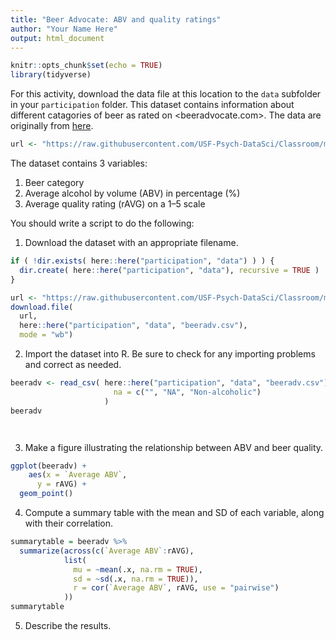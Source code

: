 ```yaml
---
title: "Beer Advocate: ABV and quality ratings"
author: "Your Name Here"
output: html_document
---
```


```r
knitr::opts_chunk$set(echo = TRUE)
library(tidyverse)
```

For this activity, download the data file at this location to the `data` subfolder in your `participation` folder. 
This dataset contains information about different catagories of beer as rated on <beeradvocate.com>.
The data are originally from [here](http://scottjanish.com/relationship-of-abv-to-beer-scores/).

```r
url <- "https://raw.githubusercontent.com/USF-Psych-DataSci/Classroom/master/data/beer-advocate.csv"
```

The dataset contains 3 variables:

  1. Beer category
  2. Average alcohol by volume (ABV) in percentage (%)
  3. Average quality rating (rAVG) on a 1–5 scale
  
You should write a script to do the following:

  1. Download the dataset with an appropriate filename.

```r
if ( !dir.exists( here::here("participation", "data") ) ) {
  dir.create( here::here("participation", "data"), recursive = TRUE )
}

url <- "https://raw.githubusercontent.com/USF-Psych-DataSci/Classroom/master/data/beer-advocate.csv"
download.file(
  url, 
  here::here("participation", "data", "beeradv.csv"), 
  mode = "wb")
```

  2. Import the dataset into R.
     Be sure to check for any importing problems and correct as needed.
     
```r
beeradv <- read_csv( here::here("participation", "data", "beeradv.csv"),
                       na = c("", "NA", "Non-alcoholic")
                     )
beeradv




```  


  3. Make a figure illustrating the relationship between ABV and beer quality.
  
```r
ggplot(beeradv) +
    aes(x = `Average ABV`,
      y = rAVG) +
  geom_point()

```

  4. Compute a summary table with the mean and SD of each variable, along with their correlation.

```r
summarytable = beeradv %>% 
  summarize(across(c(`Average ABV`:rAVG),
            list(
              mu = ~mean(.x, na.rm = TRUE),
              sd = ~sd(.x, na.rm = TRUE)),
              r = cor(`Average ABV`, rAVG, use = "pairwise")
            ))
summarytable
```

  5. Describe the results.
